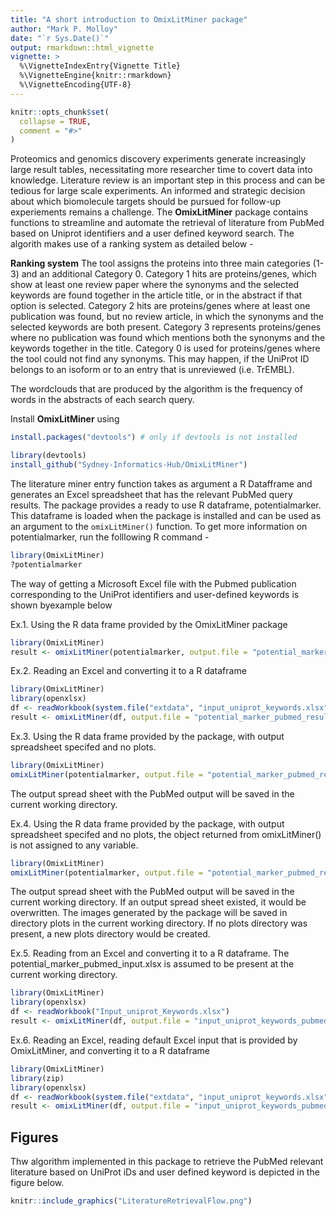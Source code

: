 ```yaml
---
title: "A short introduction to OmixLitMiner package"
author: "Mark P. Molloy"
date: "`r Sys.Date()`"
output: rmarkdown::html_vignette
vignette: >
  %\VignetteIndexEntry{Vignette Title}
  %\VignetteEngine{knitr::rmarkdown}
  %\VignetteEncoding{UTF-8}
---
```


```r
knitr::opts_chunk$set(
  collapse = TRUE,
  comment = "#>"
)
```

Proteomics and genomics discovery experiments generate increasingly large result tables, necessitating more researcher time to covert data into knowledge. Literature review is an important step in this process and can be tedious for large scale experiments. An informed and strategic decision about which biomolecule targets should be pursued for follow-up experiements remains a challenge. The **OmixLitMiner** package contains functions to streamline and automate the retrieval of literature from PubMed based on Uniprot identifiers and a user defined keyword search. The algorith makes use of a ranking system as detailed below - 

**Ranking system**
The tool assigns the proteins into three main categories (1-3) and an additional Category 0. Category 1 hits are proteins/genes, which show at least one review paper where the synonyms and the selected keywords are found together in the article title, or in the abstract if that option is selected. Category 2 hits are proteins/genes where at least one publication was found, but no review article, in which the synonyms and the selected keywords are both present. Category 3 represents proteins/genes where no publication was found which mentions both the synonyms and the keywords together in the title. Category 0 is used for proteins/genes where the tool could not find any synonyms. This may happen, if the UniProt ID belongs to an isoform or to an entry that is unreviewed (i.e. TrEMBL). 

The wordclouds that are produced by the algorithm is the frequency of words in the abstracts of each search query.

Install **OmixLitMiner** using
```r
install.packages("devtools") # only if devtools is not installed
```

```r
library(devtools)
install_github("Sydney-Informatics-Hub/OmixLitMiner")
```

The literature miner entry function takes as argument a R Datafframe and generates an Excel spreadsheet that has the relevant PubMed query results. The package provides a ready to use R dataframe, potentialmarker. This dataframe is loaded when the package is installed and can be used as an argument to the `omixLitMiner()` function. To get more information on potentialmarker, run the folllowing R command - 
```r
library(OmixLitMiner)
?potentialmarker
```

The way of getting a Microsoft Excel file with the Pubmed publication corresponding to the UniProt identifiers and user-defined keywords is shown byexample below

Ex.1. Using the R data frame provided by the OmixLitMiner package
```r
library(OmixLitMiner)
result <- omixLitMiner(potentialmarker, output.file = "potential_marker_pubmed_results.xlsx")
```

Ex.2. Reading an Excel and converting it to a R dataframe
```r
library(OmixLitMiner)
library(openxlsx)
df <- readWorkbook(system.file("extdata", "input_uniprot_keywords.xlsx", package="OmixLitMiner"))
result <- omixLitMiner(df, output.file = "potential_marker_pubmed_results.xlsx")
```

Ex.3. Using the R data frame provided by the package, with output spreadsheet specifed and no plots.
```r
library(OmixLitMiner)
omixLitMiner(potentialmarker, output.file = "potential_marker_pubmed_results.xlsx")
```
The output spread sheet with the PubMed output will be saved in the current working directory.

Ex.4. Using the R data frame provided by the package, with output spreadsheet specifed and no plots, the object returned from omixLitMiner() is not assigned to any variable.
``` r
library(OmixLitMiner)
omixLitMiner(potentialmarker, output.file = "potential_marker_pubmed_results.xlsx", plots.dir = "plots")
```
The output spread sheet with the PubMed output will be saved in the current working directory. If an output spread sheet existed, it would be overwritten.
The images generated by the package will be saved in directory plots in the current working directory. If no plots directory was present, a new plots directory would be created.

Ex.5. Reading from an Excel and converting it to a R dataframe. The potential_marker_pubmed_input.xlsx is assumed to be present at the current working directory.
``` r
library(OmixLitMiner)
library(openxlsx)
df <- readWorkbook("Input_uniprot_Keywords.xlsx")
result <- omixLitMiner(df, output.file = "input_uniprot_keywords_pubmed_results.xlsx", plots.dir = "plots")
```

Ex.6. Reading an Excel, reading default Excel input that is provided by OmixLitMiner, and converting it to a R dataframe
``` r
library(OmixLitMiner)
library(zip)
library(openxlsx)
df <- readWorkbook(system.file("extdata", "input_uniprot_keywords.xlsx", package="OmixLitMiner"))
result <- omixLitMiner(df, output.file = "input_uniprot_keywords_pubmed_results.xlsx", plots.dir = "plots")
```

## Figures
Thw algorithm implemented in this package to retrieve the PubMed relevant literature based on UniProt iDs and user defined keyword is depicted in the figure below.

```r
knitr::include_graphics("LiteratureRetrievalFlow.png")
```


